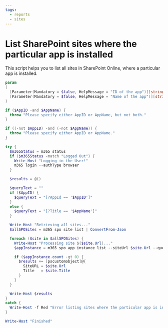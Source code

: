 ```yaml
---
tags:
  - reports
  - sites
---
```



# List SharePoint sites where the particular app is installed

This script helps you to list all sites in SharePoint Online, where a particular app is installed.

<Tabs>
  <TabItem value="PowerShell">

  ```powershell
  param
  (
    [Parameter(Mandatory = $false, HelpMessage = "ID of the app")][string] $AppID,
    [Parameter(Mandatory = $false, HelpMessage = "Name of the app")][string] $AppName
  )

  if ($AppID -and $AppName) {
    throw "Please specify either AppID or AppName, but not both."
  }

  if ((-not $AppID) -and (-not $AppName)) {
    throw "Please specify either AppID or AppName."
  }

  try {
    $m365Status = m365 status
    if ($m365Status -match "Logged Out") {
      Write-Host "Logging in the User!"
      m365 login --authType browser
    }

    $results = @()

    $queryText = ""
    if ($AppID) {
      $queryText = "[?AppId == '$AppID']"
    }
    else {
      $queryText = "[?Title == '$AppName']"
    }

    Write-Host "Retrieving all sites..."
    $allSPOSites = m365 spo site list | ConvertFrom-Json

    foreach ($site in $allSPOSites) {
      Write-Host "Processing site $($site.Url)..."
      $appInstance = m365 spo app instance list --siteUrl $site.Url --query $queryText | ConvertFrom-Json

      if ($appInstance.count -gt 0) {
        $results += [pscustomobject]@{
          SiteURL = $site.Url
          Title   = $site.Title
        }
      }
    }

    Write-Host $results
  }
  catch {
    Write-Host -f Red "Error listing sites where the particular app is installed: " $_.Exception.Message
  }

  Write-Host "Finished"
  ```

  </TabItem>
</Tabs>

